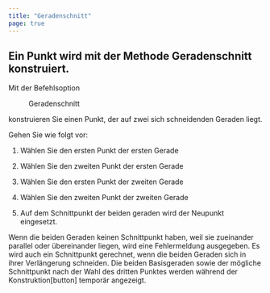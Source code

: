 ```yaml
---
title: "Geradenschnitt"
page: true
---
```

## Ein Punkt wird mit der Methode Geradenschnitt konstruiert.

Mit der Befehlsoption  <Menu>Geradenschnitt </Menu> konstruieren Sie einen Punkt, der auf zwei sich schneidenden Geraden liegt.

Gehen Sie wie folgt vor:

1. W&#228;hlen Sie den ersten Punkt der ersten Gerade

2. W&#228;hlen Sie den zweiten Punkt der ersten Gerade

3. W&#228;hlen Sie den ersten Punkt der zweiten Gerade

4. W&#228;hlen Sie den zweiten Punkt der zweiten Gerade

5. Auf dem Schnittpunkt der beiden geraden wird der Neupunkt eingesetzt.




<Success>
Wenn die beiden Geraden keinen Schnittpunkt haben, weil sie zueinander parallel oder &#252;bereinander liegen, wird eine Fehlermeldung ausgegeben.
Es wird auch ein Schnittpunkt gerechnet, wenn die beiden Geraden sich in ihrer Verl&#228;ngerung schneiden.
Die beiden Basisgeraden sowie der m&#246;gliche Schnittpunkt nach der Wahl des dritten Punktes werden w&#228;hrend der Konstruktion[button] tempor&#228;r angezeigt.
</Success>
